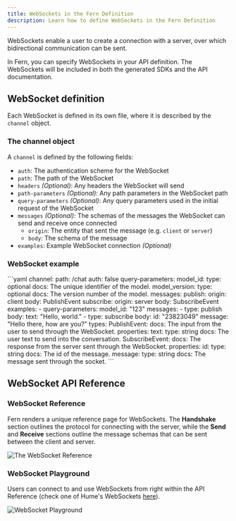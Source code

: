 ```yaml
---
title: WebSockets in the Fern Definition 
description: Learn how to define WebSockets in the Fern Definition
---
```


WebSockets enable a user to create a connection with a server, over which bidirectional communication can be sent. 

In Fern, you can specify WebSockets in your API definition. The WebSockets will be included in both the generated SDKs and the API documentation. 

## WebSocket definition
Each WebSocket is defined in its own file, where it is described by the `channel` object. 

### The channel object

A `channel` is defined by the following fields:

- `auth`: The authentication scheme for the WebSocket
- `path`: The path of the WebSocket 
- `headers` _(Optional)_: Any headers the WebSocket will send
- `path-parameters` _(Optional)_: Any path parameters in the WebSocket path
- `query-parameters` _(Optional)_: Any query parameters used in the initial request of the WebSocket
- `messages` _(Optional)_: The schemas of the messages the WebSocket can send and receive once connected
    - `origin`: The entity that sent the message (e.g. `client` or `server`)
    - `body`: The schema of the message
- `examples`: Example WebSocket connection _(Optional)_

### WebSocket example 

<CodeBlock title='chat.yml'>
  ```yaml
  channel:
    path: /chat
    auth: false
    query-parameters:
      model_id:
        type: optional<string>
        docs: The unique identifier of the model.
      model_version:
        type: optional<integer>
        docs: The version number of the model.
    messages:
      publish:
        origin: client
        body: PublishEvent
      subscribe:
        origin: server
        body: SubscribeEvent
    examples: 
      - query-parameters: 
          model_id: "123"
        messages: 
          - type: publish
            body:
              text: "Hello, world."
          - type: subscribe
            body: 
              id: "23823049"
              message: "Hello there, how are you?"
  types:
    PublishEvent:
      docs: The input from the user to send through the WebSocket. 
      properties: 
        text: 
          type: string
          docs: The user text to send into the conversation. 
    SubscribeEvent:
      docs: The response from the server sent through the WebSocket.
      properties: 
        id: 
          type: string
          docs: The id of the message. 
        message:
          type: string
          docs: The message sent through the socket. 
  ```
</CodeBlock>

## WebSocket API Reference

### WebSocket Reference

Fern renders a unique reference page for WebSockets. The **Handshake** section outlines the protocol for connecting with the server, while the **Send** and **Receive** sections outline the message schemas that can be sent between the client and server. 

<Frame caption="Cartesia's WebSocket Reference page">
<img src="./wss-reference.png" alt="The WebSocket Reference" />
</Frame>

### WebSocket Playground

<Markdown src="/snippets/pro-callout.mdx" />

Users can connect to and use WebSockets from right within the API Reference (check one of Hume's WebSockets [here](https://dev.hume.ai/reference/empathic-voice-interface-evi/chat/chat)). 

<Frame caption="Click 'Play' to open the WebSocket Playground">
<img src="./websocket.png" alt="WebSocket Playground"/>
</Frame>